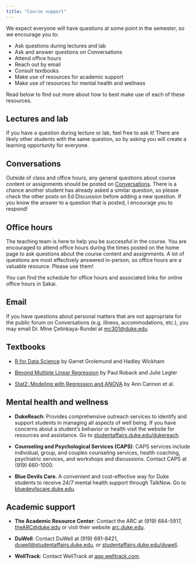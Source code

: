 ```yaml
---
title: "Course support"
---
```


We expect everyone will have questions at some point in the semester, so we encourage you to:

-   Ask questions during lectures and lab
-   Ask and answer questions on Conversations
-   Attend office hours
-   Reach out by email
-   Consult textbooks
-   Make use of resources for academic support
-   Make use of resources for mental health and wellness

Read below to find out more about how to best make use of each of these resources.

## Lectures and lab

If you have a question during lecture or lab, feel free to ask it!
There are likely other students with the same question, so by asking you will create a learning opportunity for everyone.

## Conversations

Outside of class and office hours, any general questions about course content or assignments should be posted on [Conversations](https://sakai.duke.edu/portal/site/779c3ebe-3b88-4bcc-bd01-1813e8396a23/tool/13b6446a-a6c6-4222-8cfb-c36d1f70802b).
There is a chance another student has already asked a similar question, so please check the other posts on Ed Discussion before adding a new question.
If you know the answer to a question that is posted, I encourage you to respond!

## Office hours

The teaching team is here to help you be successful in the course.
You are encouraged to attend office hours during the times posted on the home page to ask questions about the course content and assignments.
A lot of questions are most effectively answered in-person, so office hours are a valuable resource.
Please use them!

You can find the schedule for office hours and associated links for online office hours in Sakai.

## Email

If you have questions about personal matters that are not appropriate for the public forum on Conversations (e.g. illness, accommodations, etc.), you may email Dr. Mine Çetinkaya-Rundel at [mc301\@duke.edu](mailto:mc301@duke.edu).

## Textbooks

-   [R for Data Science](https://r4ds.had.co.nz/) by Garret Grolemund and Hadley Wickham

-   [Beyond Multiple Linear Regression](https://bookdown.org/roback/bookdown-BeyondMLR/) by Paul Roback and Julie Legler

-   [Stat2: Modeling with Regression and ANOVA](https://www.amazon.com/STAT2-Modeling-Regression-Ann-Cannon-ebook-dp-B07K6Y99J3/dp/B07K6Y99J3/ref=mt_other?_encoding=UTF8&me=&qid=1629580711) by Ann Cannon et al.

## Mental health and wellness

-   **DukeReach**: Provides comprehensive outreach services to identify and support students in managing all aspects of well being.
    If you have concerns about a student's behavior or health visit the website for resources and assistance.
    Go to [studentaffairs.duke.edu/dukereach](http://studentaffairs.duke.edu/dukereach).

-   **Counseling and Psychological Services (CAPS)**: CAPS services include individual, group, and couples counseling services, health coaching, psychiatric services, and workshops and discussions.
    Contact CAPS at (919) 660-1000.

-   **Blue Devils Care**.
    A convenient and cost-effective way for Duke students to receive 24/7 mental health support through TalkNow.
    Go to [bluedevilscare.duke.edu](https://www.timely.md/faq/blue-devils-care-faq/).

## Academic support

-   **The Academic Resource Center**: Contact the ARC at (919) 684-5917, [theARC\@duke.edu](mailto:theARC@duke.edu) or visit their website [arc.duke.edu](https://arc.duke.edu/).

-   **DuWell**: Contact DuWell at (919) 681-8421, [duwell\@studentaffairs.duke.edu](mailto:duwell@studentaffairs.duke.edu), or [studentaffairs.duke.edu/duwell](https://studentaffairs.duke.edu/duwell).

-   **WellTrack**: Contact WellTrack at [app.welltrack.com](https://app.welltrack.com/).
